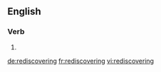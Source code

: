 ==English==

===Verb===
{{head|en|present participle}}

# {{present participle of|rediscover|lang=en}}

[[de:rediscovering]]
[[fr:rediscovering]]
[[vi:rediscovering]]